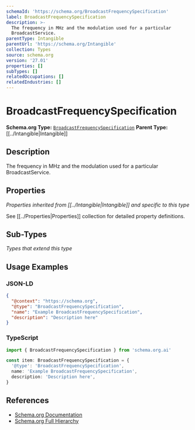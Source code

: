```yaml
---
schemaId: 'https://schema.org/BroadcastFrequencySpecification'
label: BroadcastFrequencySpecification
description: >-
  The frequency in MHz and the modulation used for a particular
  BroadcastService.
parentType: Intangible
parentUrl: 'https://schema.org/Intangible'
collection: Types
source: schema.org
version: '27.01'
properties: []
subTypes: []
relatedOccupations: []
relatedIndustries: []
---
```

# BroadcastFrequencySpecification

**Schema.org Type:** [`BroadcastFrequencySpecification`](https://schema.org/BroadcastFrequencySpecification)
**Parent Type:** [[../Intangible|Intangible]]

## Description

The frequency in MHz and the modulation used for a particular BroadcastService.

## Properties

*Properties inherited from [[../Intangible|Intangible]] and specific to this type*

See [[../Properties|Properties]] collection for detailed property definitions.

## Sub-Types

*Types that extend this type*

## Usage Examples

### JSON-LD

```json
{
  "@context": "https://schema.org",
  "@type": "BroadcastFrequencySpecification",
  "name": "Example BroadcastFrequencySpecification",
  "description": "Description here"
}
```

### TypeScript

```typescript
import { BroadcastFrequencySpecification } from 'schema.org.ai'

const item: BroadcastFrequencySpecification = {
  '@type': 'BroadcastFrequencySpecification',
  name: 'Example BroadcastFrequencySpecification',
  description: 'Description here',
}
```

## References

- [Schema.org Documentation](https://schema.org/BroadcastFrequencySpecification)
- [Schema.org Full Hierarchy](https://schema.org/docs/full.html)
